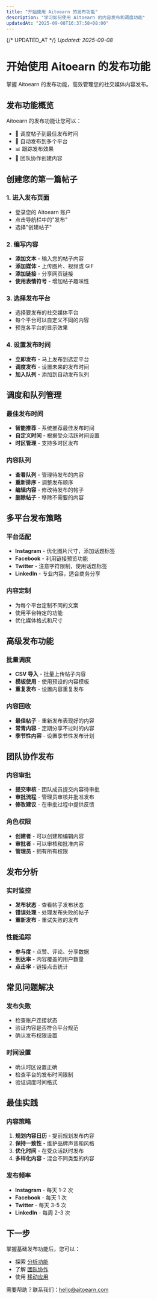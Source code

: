```yaml
---
title: "开始使用 Aitoearn 的发布功能"
description: "学习如何使用 Aitoearn 的内容发布和调度功能"
updatedAt: "2025-09-08T16:37:58+08:00"
---
```

{/* UPDATED_AT */}
_Updated: 2025-09-08_

# 开始使用 Aitoearn 的发布功能

掌握 Aitoearn 的发布功能，高效管理您的社交媒体内容发布。

## 发布功能概览

Aitoearn 的发布功能让您可以：
- 📅 调度帖子到最佳发布时间
- 🔄 自动发布到多个平台
- 📊 跟踪发布效果
- 👥 团队协作创建内容

## 创建您的第一篇帖子

### 1. 进入发布页面
- 登录您的 Aitoearn 账户
- 点击导航栏中的"发布"
- 选择"创建帖子"

### 2. 编写内容
- **添加文本** - 输入您的帖子内容
- **添加媒体** - 上传图片、视频或 GIF
- **添加链接** - 分享网页链接
- **使用表情符号** - 增加帖子趣味性

### 3. 选择发布平台
- 选择要发布的社交媒体平台
- 每个平台可以自定义不同的内容
- 预览各平台的显示效果

### 4. 设置发布时间
- **立即发布** - 马上发布到选定平台
- **调度发布** - 设置未来的发布时间
- **加入队列** - 添加到自动发布队列

## 调度和队列管理

### 最佳发布时间
- **智能推荐** - 系统推荐最佳发布时间
- **自定义时间** - 根据受众活跃时间设置
- **时区管理** - 支持多时区发布

### 内容队列
- **查看队列** - 管理待发布的内容
- **重新排序** - 调整发布顺序
- **编辑内容** - 修改待发布的帖子
- **删除帖子** - 移除不需要的内容

## 多平台发布策略

### 平台适配
- **Instagram** - 优化图片尺寸，添加话题标签
- **Facebook** - 利用链接预览功能
- **Twitter** - 注意字符限制，使用话题标签
- **LinkedIn** - 专业内容，适合商务分享

### 内容定制
- 为每个平台定制不同的文案
- 使用平台特定的功能
- 优化媒体格式和尺寸

## 高级发布功能

### 批量调度
- **CSV 导入** - 批量上传帖子内容
- **模板使用** - 使用预设的内容模板
- **重复发布** - 设置内容重复发布

### 内容回收
- **最佳帖子** - 重新发布表现好的内容
- **常青内容** - 定期分享不过时的内容
- **季节性内容** - 设置季节性发布计划

## 团队协作发布

### 内容审批
- **提交审核** - 团队成员提交内容待审批
- **审批流程** - 管理员审核并批准发布
- **修改建议** - 在审批过程中提供反馈

### 角色权限
- **创建者** - 可以创建和编辑内容
- **审批者** - 可以审核和批准内容
- **管理员** - 拥有所有权限

## 发布分析

### 实时监控
- **发布状态** - 查看帖子发布状态
- **错误处理** - 处理发布失败的帖子
- **重新发布** - 重试失败的发布

### 性能追踪
- **参与度** - 点赞、评论、分享数据
- **到达率** - 内容覆盖的用户数量
- **点击率** - 链接点击统计

## 常见问题解决

### 发布失败
- 检查账户连接状态
- 验证内容是否符合平台规范
- 确认发布权限设置

### 时间设置
- 确认时区设置正确
- 检查平台的发布时间限制
- 验证调度时间格式

## 最佳实践

### 内容策略
1. **规划内容日历** - 提前规划发布内容
2. **保持一致性** - 维护品牌声音和风格
3. **优化时间** - 在受众活跃时发布
4. **多样化内容** - 混合不同类型的内容

### 发布频率
- **Instagram** - 每天 1-2 次
- **Facebook** - 每天 1 次
- **Twitter** - 每天 3-5 次
- **LinkedIn** - 每周 2-3 次

## 下一步

掌握基础发布功能后，您可以：
- 探索 [分析功能](602-getting-started-with-buffers-analytics-features)
- 了解 [团队协作](601-getting-started-with-buffers-engagement-features)
- 使用 [移动应用](603-getting-started-with-buffers-mobile-app)

需要帮助？联系我们：[hello@aitoearn.com](mailto:hello@aitoearn.com)
